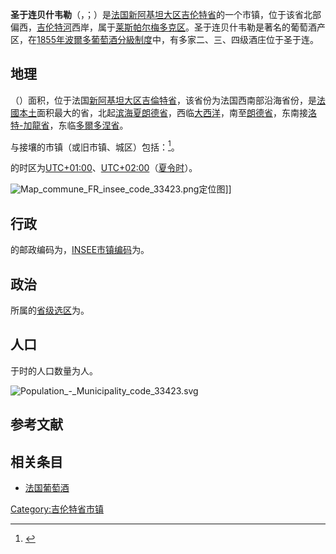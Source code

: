 {{FNC}}
{{noteTA|G1=法国地名}}
{{Infobox French commune
|name                   = 圣于连贝什韦勒
|native_name            = Saint-Julien-Beychevelle
|arrondissement         = [[莱斯帕尔梅多克区|莱斯帕尔梅多克区]]
}}
'''圣于连贝什韦勒'''（{{lang-fr|Saint-Julien-Beychevelle}}，{{IPA-fr|sɛ̃ ʒyljɛ̃ bɛʃvɛl}}；{{lang-oc-gsc|Sent Julian Vaisherèla}}）是[[法国|法国]][[新阿基坦大区|新阿基坦大区]][[吉伦特省|吉伦特省]]的一个市镇，位于该省北部偏西，[[吉伦特河口|吉伦特河]]西岸，属于[[莱斯帕尔梅多克区|莱斯帕尔梅多克区]]。圣于连贝什韦勒是著名的葡萄酒产区，在[[1855年波爾多葡萄酒分級制度|1855年波爾多葡萄酒分級制度]]中，有多家二、三、四级酒庄位于圣于连。

== 地理 ==
{{PAGENAMEBASE}}（{{wikidata|property|linked|P625}}）面积{{wikidata|properties|P2046}}，位于法国[[新阿基坦大区|新阿基坦大区]][[吉倫特省|吉倫特省]]，该省份为法国西南部沿海省份，是[[法國本土|法國本土]]面积最大的省，北起[[滨海夏朗德省|滨海夏朗德省]]，西临[[大西洋|大西洋]]，南至[[朗德省|朗德省]]，东南接[[洛特-加龍省|洛特-加龍省]]，东临[[多爾多涅省|多爾多涅省]]。

与{{PAGENAMEBASE}}接壤的市镇（或旧市镇、城区）包括：{{Wikidata|properties|linked|P47}}<ref name="geo">{{Cite web|url=https://www.geoportail.gouv.fr/carte|title=Carte|accessdate=2020-03-22|author=Géoportail|language=fr|publisher=Géoportail|archive-date=2017-01-29|archive-url=https://web.archive.org/web/20170129154129/https://www.geoportail.gouv.fr/carte/|dead-url=no}}</ref>。

{{PAGENAMEBASE}}的时区为[[UTC+01:00|UTC+01:00]]、[[UTC+02:00|UTC+02:00]]（[[夏时制|夏令时]]）。

[[File:Map_commune_FR_insee_code_33423.png|thumb]]定位图]]{{Clear|left}}
== 行政 ==
{{PAGENAMEBASE}}的邮政编码为{{wikidata|properties|P281}}，[[法国国家统计与经济研究所|INSEE市镇编码]]为{{wikidata|properties|P374}}。

== 政治 ==
{{PAGENAMEBASE}}所属的[[縣_(法國)|省级选区]]为{{WikidataLink|{{wikidata|properties|raw|best||P7938}}}}。

== 人口 ==
{{PAGENAMEBASE}}于{{wikidata|qualifier|P1082|P585}}时的人口数量为{{wikidata|property|raw|P1082}}人。

[[File:Population_-_Municipality_code_33423.svg|thumb]]{{Clear|left}}
== 参考文献 ==
{{Reflist}}

== 相关条目 ==
* [[法国葡萄酒|法国葡萄酒]]

{{吉伦特省市镇}}
[[Category:吉伦特省市镇|Category:吉伦特省市镇]]